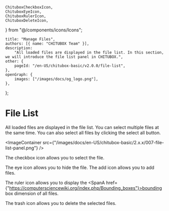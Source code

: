 	ChituboxCheckboxIcon,
	ChituboxEyeIcon,
	ChituboxRulerIcon,
	ChituboxDeleteIcon,
} from "@/components/icons/Icons";

	title: "Manage Files",
	authors: [{ name: "CHITUBOX Team" }],
	description:
		"All loaded files are displayed in the file list. In this section, we will introduce the file list panel in CHITUBOX.",
	other: {
		pageId: "/en-US/chitubox-basic/v2.0.0/file-list",
	},
	openGraph: {
		images: ["/images/docs/og_logo.png"],
	},
};

# File List

All loaded files are displayed in the file list. You can select multiple files at the same time. You can also select all files by clicking the select all button.

<ImageContainer
	src={"/images/docs/en-US/chitubox-basic/2.x.x/007-file-list-panel.png"}
/>

The checkbox icon <ChituboxCheckboxIcon /> allows you to select the file.

The eye icon <ChituboxEyeIcon /> allows you to hide the file. The add icon allows you to add files.

The ruler icon <ChituboxRulerIcon /> allows you to display the <SpanA href={"https://computersciencewiki.org/index.php/Bounding_boxes"}>bounding box</SpanA> dimension of all files.

The trash icon <ChituboxDeleteIcon /> allows you to delete the selected files.
